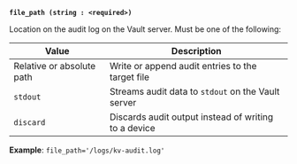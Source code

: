 <a id="audit-file-file_path" />

**`file_path (string : <required>)`**

Location on the audit log on the Vault server. Must be one of the following:

Value                     | Description
------------------------- | -----------
Relative or absolute path | Write or append audit entries to the target file
`stdout`                  | Streams audit data to `stdout` on the Vault server
`discard`                 |  Discards audit output instead of writing to a device

**Example**: `file_path='/logs/kv-audit.log'`


